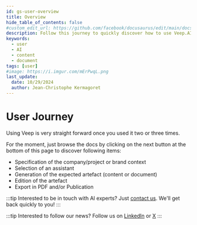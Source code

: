 ```yaml
---
id: gs-user-overview
title: Overview
hide_table_of_contents: false
#custom_edit_url: https://github.com/facebook/docusaurus/edit/main/docs/api-doc-markdown.md
description: Follow this journey to quickly discover how to use Veep.AI
keywords:
  - user
  - AI
  - content
  - document
tags: [user]
#image: https://i.imgur.com/mErPwqL.png
last_update:
  date: 10/29/2024
  author: Jean-Christophe Kermagoret
---
```


# User Journey

Using Veep is very straight forward once you used it two or three times.

For the moment, just browse the docs by clicking on the next button at the bottom of this page to discover following items:

* Specification of the company/project or brand context
* Selection of an assistant
* Generation of the expected artefact (content or document)
* Edition of the artefact
* Export in PDF and/or Publication

:::tip
Interested to be in touch with AI experts? Just <a href="contact\@veep.ai">contact us</a>. We'll get back quickly to you!
:::

:::tip
Interested to follow our news? Follow us on [LinkedIn](https://www.linkedin.com/company/veepdotai/) or [X](https://twitter.com/veepdotai)
:::
